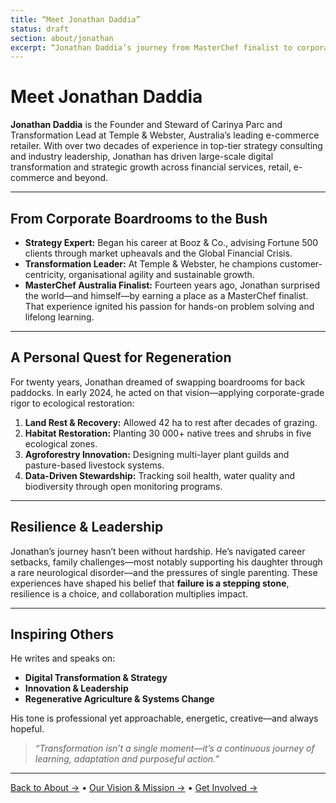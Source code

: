 ```yaml
---
title: “Meet Jonathan Daddia”
status: draft
section: about/jonathan
excerpt: “Jonathan Daddia’s journey from MasterChef finalist to corporate strategist to regenerative farmer.”
---
```


# Meet Jonathan Daddia

**Jonathan Daddia** is the Founder and Steward of Carinya Parc and Transformation Lead at Temple & Webster, Australia’s leading e-commerce retailer. With over two decades of experience in top-tier strategy consulting and industry leadership, Jonathan has driven large-scale digital transformation and strategic growth across financial services, retail, e-commerce and beyond.

---

## From Corporate Boardrooms to the Bush

- **Strategy Expert:** Began his career at Booz & Co., advising Fortune 500 clients through market upheavals and the Global Financial Crisis.  
- **Transformation Leader:** At Temple & Webster, he champions customer-centricity, organisational agility and sustainable growth.  
- **MasterChef Australia Finalist:** Fourteen years ago, Jonathan surprised the world—and himself—by earning a place as a MasterChef finalist. That experience ignited his passion for hands-on problem solving and lifelong learning.

---

## A Personal Quest for Regeneration

For twenty years, Jonathan dreamed of swapping boardrooms for back paddocks. In early 2024, he acted on that vision—applying corporate-grade rigor to ecological restoration:

1. **Land Rest & Recovery:** Allowed 42 ha to rest after decades of grazing.  
2. **Habitat Restoration:** Planting 30 000+ native trees and shrubs in five ecological zones.  
3. **Agroforestry Innovation:** Designing multi-layer plant guilds and pasture-based livestock systems.  
4. **Data-Driven Stewardship:** Tracking soil health, water quality and biodiversity through open monitoring programs.

---

## Resilience & Leadership

Jonathan’s journey hasn’t been without hardship. He’s navigated career setbacks, family challenges—most notably supporting his daughter through a rare neurological disorder—and the pressures of single parenting. These experiences have shaped his belief that **failure is a stepping stone**, resilience is a choice, and collaboration multiplies impact.

---

## Inspiring Others

He writes and speaks on:

- **Digital Transformation & Strategy**  
- **Innovation & Leadership**  
- **Regenerative Agriculture & Systems Change**  

His tone is professional yet approachable, energetic, creative—and always hopeful.

> _“Transformation isn’t a single moment—it’s a continuous journey of learning, adaptation and purposeful action.”_

---

[Back to About →](/about) • [Our Vision & Mission →](/about/values) • [Get Involved →](/get-involved)
